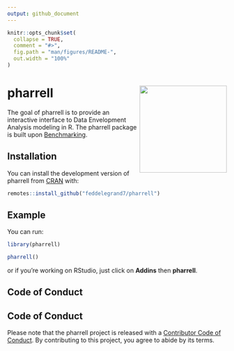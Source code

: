 ```yaml
---
output: github_document
---
```


<!-- README.md is generated from README.Rmd. Please edit that file -->

```r
knitr::opts_chunk$set(
  collapse = TRUE,
  comment = "#>",
  fig.path = "man/figures/README-",
  out.width = "100%"
)
```

# pharrell <a><img src='man/figures/hex.png' align="right" height="200" /></a>

<!-- badges: start -->
<!-- badges: end -->

The goal of pharrell is to provide an interactive interface to Data Envelopment Analysis modeling in R. The pharrell package is built upon [Benchmarking](https://cran.r-project.org/web/packages/Benchmarking/Benchmarking.pdf).

## Installation

You can install the development version of pharrell from [CRAN](https://CRAN.R-project.org) with:



```r
remotes::install_github("feddelegrand7/pharrell")
```


## Example

You can run: 

```r
library(pharrell)

pharrell()

```

or if you're working on RStudio, just click on __Addins__ then __pharrell__. 



## Code of Conduct

## Code of Conduct
  
Please note that the pharrell project is released with a [Contributor Code of Conduct](https://contributor-covenant.org/version/2/0/CODE_OF_CONDUCT.html). By contributing to this project, you agree to abide by its terms.
